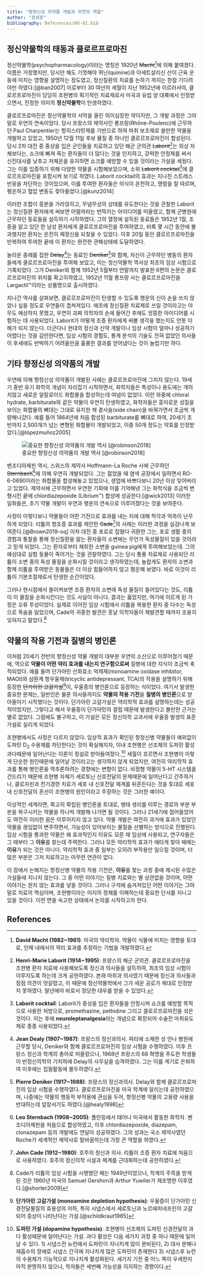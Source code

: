 ```yaml
---
title: "향정신성 의약품 개발과 우연의 역할"
author: "정성훈"
bibliography: References/06-01.bib
---
```


## 정신약물학의 태동과 클로르프로마진

정신약물학(psychopharmacology)이라는 명칭은 1920년 <s>Macht</s>[^-1]에 의해 붙여졌다. 이름은 거창했지만, 당시만 해도 기껏해야 퀴닌(quinine)과 아세트살리신 산이 근육 운동에 미치는 영향을 설명하는 정도였고, 정신질환의 치료를 논하기 까지는 한참 기다려야만 하였다.[@ban2007] 이로부터 30 여년의 세월이 지난 1952년에 이르러서야, 클로르프로마진이 당당히 조현병의 획기적인 치료제로서 미국과 유럽 양 대륙에서 인정받으면서, 진정한 의미의 **정신약물학**이 탄생하였다.

[^-1]: **David Macht (1982\~1961)**: 미국의 약리학자. 약물이 식물에 미치는 영향을 토대로, 인체 내에서의 약리 효과를 추정하는 기법을 개발하였다.

클로르프로마진은 정신약물학의 서막을 올린 의미심장한 약이지만, 그 개발 과정은 그야말로 우연의 연속이었다. 당시 프랑스의 제약사인 롱프랑(Rhône-Poulenc)에 근무하던 Paul Charpentier는 항히스타민제를 기반으로 하여 마취 보조제로 쓸만한 약물을 개발하고 있었고, 1950년 12월 11일 후보 물질 중 하나인 클로르프로마진이 합성된다. 당시 2차 대전 중 중상을 입은 군인들을 치료하고 있던 해군 군의관 <s>Laborit</s>[^-2]는 외상 자체보다는, 쇼크에 빠져 죽는 환자들이 더 많다는 것을 인지하고, 강력한 안정제를 써서 신진대사를 낮추고 저체온을 유지하면 쇼크를 예방할 수 있을 것이라는 가설을 세웠다. 그는 이를 입증하기 위해 다양한 약물을 시험해보았으며, 소위 <s>Laborit cocktail</s>[^-3]에 클로르프로마진을 포함시켜 보기로 하였다. Laborit cocktail의 효과는 지나친 스트레스 반응을 차단하는 것이었으며, 이를 투여한 환자들은 의식이 온전하고, 명령을 잘 따르며, 평온하고 혈압 변동도 잦아들었다.[@kunz2014]

[^-2]: **Henri-Marie Laborit (1914\~1995)**: 프랑스의 해군 군의관. 클로르프로마진을 조현병 환자 치료에 사용해보도록 정신과 의사들을 설득하여, 최초의 임상 시험이 이루지도록 하는데 크게 공헌하였다. 본래 마취과 의사였기 때문에 정신과 의사들과 점점 의견이 엇갈렸고, 이 때문에 정신약물학에서 그가 세운 공로가 제대로 인정받지 못하였다. 말년에야 비로서 정당한 대우를 받을 수 있었다.

[^-3]: **Laborit cocktail**: Laborit가 중상을 입은 환자들을 안정시켜 쇼크를 예방할 목적으로 사용한 처방으로, promethazine, pethidine 그리고 클로르프로마진을 섞은 것이다. 이는 후에 **neuroleptanalgesia**라는 개념으로 확장되어 수술전 마취유도제로 종종 사용되었다.

이러한 조합이 흥분을 가라앉히고, 무념무상의 상태를 유도한다는 것을 관찰한 Laborit는 정신질환 환자에게 써보면 어떨까라는 번뜩이는 아이디어를 떠올렸고, 함께 군병원에 근무하던 동료들을 설득하기 시작하였다. 그의 열정에 설득된 동료들은 1952년 1월, 조증을 앓고 있던 한 남성 환자에게 클로르프로마진을 투여하였고, 비록 몇 시간 동안에 불과했지만 환자는 온전히 제정신을 되찾을 수 있었다. 이후 20일 동안 클로르프로마진을 반복하여 투여한 끝에 이 환자는 완전한 관해상태에 도달하였다.

놀라운 증례를 접한 <s>Delay</s>[^-4]는 동료인 <s>Deniker</s>[^-5]와 함께, 자신이 근무하던 병동의 환자들에게 클로르프로마진을 투여해 보았고, 이는 정신약물학 역사상 최초의 임상 시험으로 기록되었다. 그가 Deniker와 함께 1952년 5월부터 연말까지 발표한 6편의 논문은 클로르프로마진의 위치를 확고히하였고, 1952년 11월 롱프랑 사는 클로르프로마진을 Largactil™이라는 상품명으로 출시하였다.

[^-4]: **Jean Dealy (1907\~1987)**: 프랑스의 정신과의사. 파리에 소재한 성 안나 병원에 근무할 당시, Deniker와 함께 클로르프로마진의 임상 시험을 수행하였다. 이후 프랑스 정신과 학계의 총아로 떠올랐으나, 1968년 프랑스의 68 혁명을 주도한 학생들이 반정신의학의 기치하에 Delay의 사무실을 습격하였다. 그는 이를 계기로 은퇴하여 이후에는 집필활동에 몰두하였다.

[^-5]: **Pierre Deniker (1917\~1988)**: 프랑스의 정신과의사. Delay와 함께 클로르프로마진의 임상 시험을 수행하였다. 클로르프로마진을 미국 학계에 알리는데 공헌하였으며, 나중에는 약물의 행동적 부작용에 관심을 두어, 항정신병 약물의 고용량 사용을 반대하는데 앞장서기도 하였다.[@healy1998]

지나간 역사를 살펴보면, 클로르프로마진이 탄생할 수 있도록 행운의 신이 손을 쓰지 않았나 싶을 정도로 우연들이 겹쳐져있다. 애초에 정신질환 치료제로 쓰일 것이라고는 아무도 예상하지 못했고, 우연히 괴짜 의학자의 손에 들어간 후에도 엉뚱한 아이디어를 시험하는 데 사용되었다. Laborit가 어떻게 조증 환자에게 써볼 생각을 했는지도 언뜻 이해가 되지 않는다. 더군다나 현대의 정신과 신약 개발이나 임상 시험이 얼마나 성공하기 어렵다는 것을 감안한다면, 임상 시험의 경험도, 통계 분석의 기술도 전혀 없었던 의사들이 후세에도 반박하기 어려울만큼 훌륭한 결과를 얻어냈다는 것이 놀랍기만 하다.

## 기타 향정신성 의약품의 개발

우연에 의해 향정신성 의약품이 개발된 사례는 클로르프로마진에 그치지 않는다. 19세기 중반 유기 화학의 개념이 자리잡기 시작하면서, 화학자들은 특성이나 용도에는 개의치않고 새로운 알칼로이드 화합물을 합성하는데 여념이 없었다. 이런 와중에 chloral hydrate, barbiturate와 같은 약물이 우연히 탄생하였고, 화학자들은 흥미로운 성질을 보이는 화합물의 뼈대는 그대로 유지한 채 곁사슬(side chain)을 바꿔가면서 조금씩 개량해나갔다. 예를 들어 1864년에 처음 합성된 barbiturate를 뼈대로 하여, 20세기 초반까지 2,500개가 넘는 변형된 화합물이 개발되었고, 이중 50개 정도는 약효를 인정받았다.[@lópezmuñoz2005]

![중요한 향정신성 의약품의 개발 역사 [@robinson2018]](Images/06-01/img_0.png)

벤조디아제핀 역시, 스위스의 제약사 Hoffmann-La Roche 사에 근무하던 <s>Sternbach</s>[^-6]에 의해 우연히 개발되었다. 그는 젊었을 때 염색 공장에서 일하면서 RO-6-0690이라는 화합물을 합성해놓고 있었으나, 생업에 바쁘다보니 20년 이상 잊어버리고 있었다. 제약사에 근무하면서 우연한 기회에 이를 기억해낸 그는 화학식을 조금씩 변형시킨 끝에 chlordiazepoxide (Librium™) 합성에 성공한다.[@wick2013] 이러한 일화들은, 초기 약물 개발이 우연과 행운의 연속으로 이루어졌다는 것을 보여준다.

[^-6]: **Leo Sternbach (1908\~2005)**: 폴란등에서 태어나 미국에서 활동한 화학자. 벤조디아제핀을 처음으로 합성하였고, 이후 chlordiazepoxide, diazepam, clonazepam 등의 개발에도 연달아 성공하였다. 그의 성과는 국소 제약사였던 Roche가 세계적인 제약사로 탈바꿈하는데 가장 큰 역할을 하였다.

사정이 이렇다보니 약물들이 어떤 기전으로 효과를 내는 지에 대해 착각과 억측이 난무하게 되었다. 리튬의 항조증 효과를 제안한 <s>Cade</s>[^-7]의 사례는 이러한 과정을 실감나게 보여준다.[@Brown2019-oq] 이차 대전 중 포로로 잡혔다 귀환한 그는, 포로 생활 중의 경험과 통찰을 통해 정신질환을 앓는 환자들의 소변에는 무언가 독성물질이 있을 것이라고 믿게 되었다. 그는 환자로부터 채취한 소변을 guinea pig에게 투여해보았는데. 그의 예상대로 실험 동물이 죽어가는 것을 관찰하였다. 그는 당시 통풍 치료제로 사용되던 리튬이 소변 중의 독성 물질을 순화시킬 것이라고 생각하였는데, 놀랍게도 환자의 소변과 함께 리튬을 투여받은 동물들은 더 이상 힘들어하지 않고 평온해 보였다. 바로 이것이 리튬이 기분조절제로서 탄생한 순간이었다.

[^-7]: **John Cade (1912\~1980)**: 호주의 정신과 의사. 리튬이 조증 환자 치료에 처음으로 사용하였다. 호주의 정신의학 시설과 체계를 근대화하는데 공헌하였다.

그러나 현시점에서 돌이켜보면 조증 환자의 소변에 독성 물질이 들어있다는 것도, 리튬이 이 물질을 순화시킨다는 것도 사실이 아니다. 결과는 옳았지만, 여기에 이르게 된 가정은 오류 투성이었다. 실제로 이어진 임상 시험에서 리튬을 복용한 환자 중 다수는 독성으로 목숨을 잃었으며, Cade의 귀중한 발견은 훗날 의학자들이 재발견할 때까지 조용히 잊혀지고 말았다.[^-8]

[^-8]: Cade가 리튬의 임상 시험을 시행했던 해는 1949년이었으나, 학계의 주목을 받게 된 것은 1960년 미국의 Samuel Gershon과 Arthur Yuwiler가 재조명한 이후였다.[@shorter2009]

## 약물의 작용 기전과 질병의 병인론

이처럼 20세기 전반의 향정신성 약물 개발이 대부분 우연의 소산으로 이루어졌기 때문에, 역으로 **약물이 어떤 약리 효과를 내는지 연구함으로써** 질병에 대한 지식이 조금씩 축적되었다. 예를 들어 단가아민 산화효소 억제제(monoamine oxidase inhibitor, MAOI)와 삼환계 항우울제(tricyclic antidepressant, TCA)의 작용을 설명하기 위해 등장한 <s>단가아민 고갈가설</s>[^-9]이, 우울증의 병인론으로 등장하는 식이었다. 여기서 발생한 중요한 문제는, 일반인은 물론 의사들까지도 **약물의 작용 기전**을 **질병의 병인론**으로 받아들이기 시작했다는 것이다. 단가아민 고갈가설은 약리학적 효과를 설명하는데는 성공적이었지만, 그렇다고 해서 우울증이 단가아민의 결핍 때문에 발생한다고 볼만한 근거는 별로 없었다. 그럼에도 불구하고, 이 가설은 모든 정신의학 교과서에 우울증 발생의 표준 가설로 실리게 되었다.

[^-9]: **단가아민 고갈가설 (monoamine depletion hypothesis)**: 우울증이 단가아민 신경전달물질의 효용성의 저하, 특히 시냅스에서 세로토닌과 노르에피네프린이 고갈되어 증상이 나타난다는 가설.[@schildkraut1965]

조현병에서도 사정은 다르지 않았다. 임상적 효과가 확인된 항정신병 약물들이 예외없이 도파민 D~2~ 수용체를 차단한다는 것이 확실해지자, 이내 조현병은 선조체의 도파민 활성과다때문에 일어난다는 이론이 정설로 받아들여졌다.[^-10] 세월이 흐르면서 조현병이 이렇게 단순한 원인때문에 일어날 것이라고는 생각하지 않게 되었지만, 여전히 약리학적 효과를 통해 병인론을 역추론하려는 경향에는 변함이 없다. 비정형 약물이 5-HT 시스템을 건드리기 때문에 조현병 자체가 세로토닌 신호전달의 문제때문에 일어난다고 간주하거나, 클로자핀과 전기경련 치료가 세포 내 신호전달 체계를 뒤흔든다는 것을 토대로 세포 내 신호전달의 혼선이 조현병의 원인이라고 주장하는 것은 그러한 예이다.

[^-10]: **도파민 가설 (dopamine hypothesis)**: 조현병이 선조체의 도파민 신경전달의 과다 활성때문에 일어난다는 가설. 과다 활성은 다음 세가지 과정 중 하나 때문에 일어날 수 있다. 1) 시냅스전 뉴런에서 도파민이 지나치게 많이 분비된다, 2) 대사 분해나 재흡수의 장애로 시냅스 간극에 지나치게 많은 도파민이 존재한다 3) 시냅스후 뉴런의 수용체가 기능적으로 지나치게 활성화된다. 세가지 기전 중 어느 쪽이 우세한지 아직 분명하지 않으나, 학자들은 세번째 가능성을 지지하는 경향이다.

이상적인 세계라면, 확고히 확립된 병인론을 토대로, 병태 생리를 이루는 경로의 부분 부분을 복구시키는 약물을 하나씩 개발해 나가면 될 것이다. 그러나 21세기에 접어들었어도 여전히 이러한 꿈은 이루어지지 않고 있다. 약물 개발은 여전히 과거에 효과가 있었던 약물을 끊임없이 변주하면서, 가능성이 있어보이는 물질을 선별하는 방식으로 진행된다. 임상 시험을 통과한 약물은 왜 효과적인지 이유도 모른 채 임상에 사용되고, 연구자들은 그 때부터 그 **이유**를 찾는데 주력한다. 그러나 모든 약리학적 효과가 애타게 찾아 헤매는 **이유**가 되는 것은 아니다. 약리학적 효과 중 일부는 오히려 부작용만 일으킬 것이며, 더 많은 부분은 그저 치료하고는 아무런 연관이 없다.

이 장에서 논해지는 항정신병 약물의 작용 기전은, **이유**를 찾는 과정 중에 제시된 수많은 가설들에 지나지 않는다. 그 중 어떤 이야기는 질병 치료와는 별 상관없을 것이며, 어떤 이야기는 원치 않는 효과를 낳을 것이다. 그러나 구석에 숨겨져있던 어떤 이야기는 그야말로 치료의 핵심이며, 조현병이라는 미지의 정체를 이해하는데 중요한 단서를 지니고 있을 것이다. 이런 면을 숙고한 상태에서 논의를 시작하고자 한다.

## References {.unnumbered}
